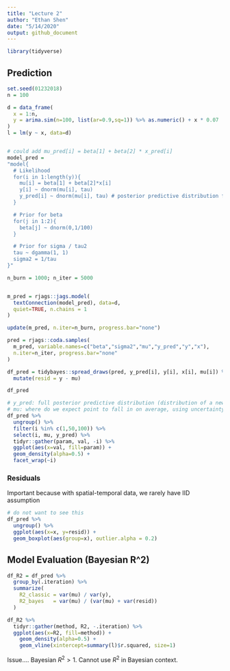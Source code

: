 ```yaml
---
title: "Lecture 2"
author: "Ethan Shen"
date: "5/14/2020"
output: github_document
---
```


```r
library(tidyverse)
```


## Prediction

```r
set.seed(01232018)
n = 100

d = data_frame(
  x = 1:n,
  y = arima.sim(n=100, list(ar=0.9,sq=1)) %>% as.numeric() + x * 0.07
)
l = lm(y ~ x, data=d)


# could add mu_pred[i] = beta[1] + beta[2] * x_pred[i]
model_pred = 
"model{
  # Likelihood
  for(i in 1:length(y)){
    mu[i] = beta[1] + beta[2]*x[i]
    y[i] ~ dnorm(mu[i], tau)
    y_pred[i] ~ dnorm(mu[i], tau) # posterior predictive distribution for y
  }

  # Prior for beta
  for(j in 1:2){
    beta[j] ~ dnorm(0,1/100)
  }

  # Prior for sigma / tau2
  tau ~ dgamma(1, 1)
  sigma2 = 1/tau
}"

n_burn = 1000; n_iter = 5000


m_pred = rjags::jags.model(
  textConnection(model_pred), data=d, 
  quiet=TRUE, n.chains = 1
) 

update(m_pred, n.iter=n_burn, progress.bar="none")

pred = rjags::coda.samples(
  m_pred, variable.names=c("beta","sigma2","mu","y_pred","y","x"), 
  n.iter=n_iter, progress.bar="none"
)

df_pred = tidybayes::spread_draws(pred, y_pred[i], y[i], x[i], mu[i]) %>%
  mutate(resid = y - mu)

df_pred

# y_pred: full posterior predictive distribution (distribution of a new observation y_i), using uncertainty of beta1, beta2 and sigma2
# mu: where do we expect point to fall in on average, using uncertainty of beta1, beta2)
df_pred %>% 
  ungroup() %>% 
  filter(i %in% c(1,50,100)) %>% 
  select(i, mu, y_pred) %>% 
  tidyr::gather(param, val, -i) %>%
  ggplot(aes(x=val, fill=param)) + 
  geom_density(alpha=0.5) + 
  facet_wrap(~i)
```

### Residuals 

Important because with spatial-temporal data, we rarely have IID assumption

```r
# do not want to see this 
df_pred %>% 
  ungroup() %>%
  ggplot(aes(x=x, y=resid)) + 
  geom_boxplot(aes(group=x), outlier.alpha = 0.2)
```

## Model Evaluation (Bayesian R^2)

```r
df_R2 = df_pred %>%
  group_by(.iteration) %>%
  summarize(
    R2_classic = var(mu) / var(y),
    R2_bayes   = var(mu) / (var(mu) + var(resid))
  )

df_R2 %>% 
  tidyr::gather(method, R2, -.iteration) %>%
  ggplot(aes(x=R2, fill=method)) + 
    geom_density(alpha=0.5) +
    geom_vline(xintercept=summary(l)$r.squared, size=1)
```

Issue.... Bayesian $R^2 > 1$. Cannot use $R^2$ in Bayesian context. 

